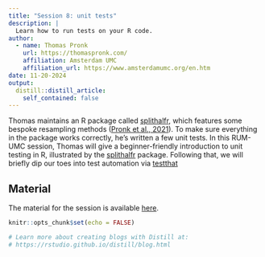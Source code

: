```yaml
---
title: "Session 8: unit tests"
description: |
  Learn how to run tests on your R code.
author:
  - name: Thomas Pronk
    url: https://thomaspronk.com/
    affiliation: Amsterdam UMC
    affiliation_url: https://www.amsterdamumc.org/en.htm
date: 11-20-2024
output:
  distill::distill_article:
    self_contained: false
---
```


Thomas maintains an R package called [splithalfr](https://cran.r-project.org/web/packages/splithalfr/index.html), which features some bespoke resampling methods ([Pronk et al., 2021](https://link.springer.com/article/10.3758/s13423-021-01948-3)). To make sure everything in the package works correctly, he’s written a few unit tests. In this RUM-UMC session, Thomas will give a beginner-friendly introduction to unit testing in R, illustrated by the [splithalfr](https://cran.r-project.org/web/packages/splithalfr/index.html) package. Following that, we will briefly dip our toes into test automation via [testthat](https://testthat.r-lib.org/)

## Material

The material for the session is available [here](https://github.com/tpronk/rum_umc_unit_testing).

```r
knitr::opts_chunk$set(echo = FALSE)

# Learn more about creating blogs with Distill at:
# https://rstudio.github.io/distill/blog.html

```




